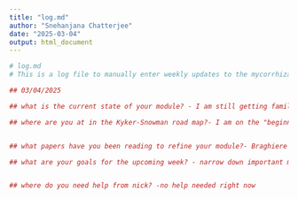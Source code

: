```yaml
---
title: "log.md"
author: "Snehanjana Chatterjee"
date: "2025-03-04"
output: html_document
---
```


```r
# log.md 
# This is a log file to manually enter weekly updates to the mycorrhizal fungi module

## 03/04/2025

## what is the current state of your module? - I am still getting familiar with the literature. So I have no made any changes to the previous function that we did in our last homework.

## where are you at in the Kyker-Snowman road map?- I am on the "beginning to work with simple models" part.


## what papers have you been reading to refine your module?- Braghiere et al., 2021 ; Brzostek et al., 2014 

## what are your goals for the upcoming week? - narrow down important mathematical equations by reading more literature and compiling them into a document


## where do you need help from nick? -no help needed right now






```




